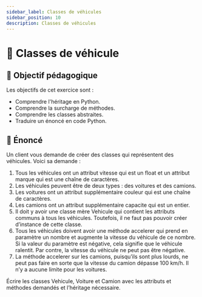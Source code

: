 ```yaml
---
sidebar_label: Classes de véhicules
sidebar_position: 10
description: Classes de véhicules
---
```


# 🚗 Classes de véhicule

## 🎯 Objectif pédagogique

Les objectifs de cet exercice sont :

- Comprendre l'héritage en Python.
- Comprendre la surcharge de méthodes.
- Comprendre les classes abstraites.
- Traduire un énoncé en code Python.

## 📜 Énoncé

Un client vous demande de créer des classes qui représentent des véhicules. Voici sa
demande :

1. Tous les véhicules ont un attribut vitesse qui est un float et un attribut marque qui
est une chaîne de caractères.
2. Les véhicules peuvent être de deux types : des voitures et des camions.
3. Les voitures ont un attribut supplémentaire couleur qui est une chaîne de caractères.
4. Les camions ont un attribut supplémentaire capacite qui est un entier.
5. Il doit y avoir une classe mère Vehicule qui contient les attributs communs à tous les
véhicules. Toutefois, il ne faut pas pouvoir créer d’instance de cette classe.
6. Tous les véhicules doivent avoir une méthode accelerer qui prend en paramètre un
nombre et augmente la vitesse du véhicule de ce nombre. Si la valeur du paramètre
est négative, cela signifie que le véhicule ralentit. Par contre, la vitesse du véhicule ne
peut pas être négative.
7. La méthode accelerer sur les camions, puisqu’ils sont plus lourds, ne peut pas faire
en sorte que la vitesse du camion dépasse 100 km/h. Il n’y a aucune limite pour les
voitures.

Écrire les classes Vehicule, Voiture et Camion avec les attributs et méthodes demandés
et l’héritage nécessaire.